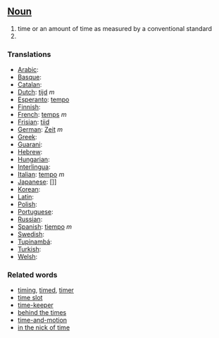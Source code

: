 ==[[Noun]]==

#time or an amount of time as measured by a conventional standard
#

===Translations===
*[[Arabic]]: [[]]
*[[Basque]]: [[]]
*[[Catalan]]: [[]]
*[[Dutch]]: [[tijd]] ''m''
*[[Esperanto]]: [[tempo]]
*[[Finnish]]: [[]]
*[[French]]: [[temps]] ''m''
*[[Frisian]]: [[tiid]]
*[[German]]: [[Zeit]] ''m''
*[[Greek]]: [[]]
*[[Guarani]]: [[]]
*[[Hebrew]]: [[]]
*[[Hungarian]]: [[]]
*[[Interlingua]]: [[]]
*[[Italian]]: [[tempo]] ''m''
*[[Japanese]]: []]
*[[Korean]]: [[]]
*[[Latin]]: [[]]
*[[Polish]]: [[]]
*[[Portuguese]]: [[]]
*[[Russian]]: [[]]
*[[Spanish]]: [[tiempo]] ''m''
*[[Swedish]]: [[]]
*[[Tupinambá]]: [[]]
*[[Turkish]]: [[]]
*[[Welsh]]: [[]]

===Related words===
*[[timing]], [[timed]], [[timer]]
*[[time slot]]
*[[time-keeper]]
*[[behind the times]]
*[[time-and-motion]]
*[[in the nick of time]]